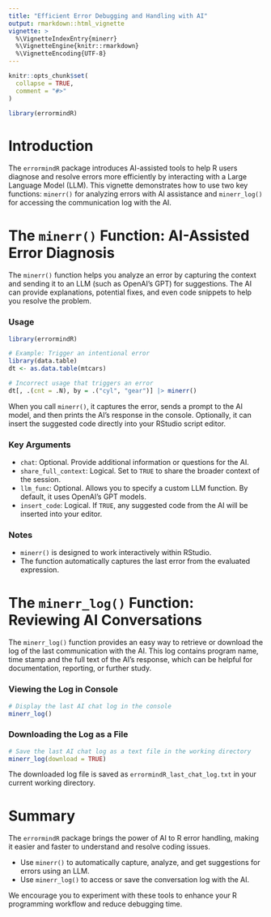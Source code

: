 ```yaml
---
title: "Efficient Error Debugging and Handling with AI"
output: rmarkdown::html_vignette
vignette: >
  %\VignetteIndexEntry{minerr}
  %\VignetteEngine{knitr::rmarkdown}
  %\VignetteEncoding{UTF-8}
---
```


```r
knitr::opts_chunk$set(
  collapse = TRUE,
  comment = "#>"
)
```

```r
library(errormindR)
```

# Introduction

The `errormindR` package introduces AI-assisted tools to help R users diagnose and resolve errors more efficiently by interacting with a Large Language Model (LLM). This vignette demonstrates how to use two key functions: `minerr()` for analyzing errors with AI assistance and `minerr_log()` for accessing the communication log with the AI.

# The `minerr()` Function: AI-Assisted Error Diagnosis

The `minerr()` function helps you analyze an error by capturing the context and sending it to an LLM (such as OpenAI's GPT) for suggestions. The AI can provide explanations, potential fixes, and even code snippets to help you resolve the problem.

### Usage

```r
library(errormindR)

# Example: Trigger an intentional error
library(data.table)
dt <- as.data.table(mtcars)

# Incorrect usage that triggers an error
dt[, .(cnt = .N), by = .("cyl", "gear")] |> minerr()
```

When you call `minerr()`, it captures the error, sends a prompt to the AI model, and then prints the AI's response in the console. Optionally, it can insert the suggested code directly into your RStudio script editor.

### Key Arguments

- `chat`: Optional. Provide additional information or questions for the AI.
- `share_full_context`: Logical. Set to `TRUE` to share the broader context of the session.
- `llm_func`: Optional. Allows you to specify a custom LLM function. By default, it uses OpenAI's GPT models.
- `insert_code`: Logical. If `TRUE`, any suggested code from the AI will be inserted into your editor.

### Notes

- `minerr()` is designed to work interactively within RStudio.
- The function automatically captures the last error from the evaluated expression.

# The `minerr_log()` Function: Reviewing AI Conversations

The `minerr_log()` function provides an easy way to retrieve or download the log of the last communication with the AI. This log contains program name, time stamp and the full text of the AI's response, which can be helpful for documentation, reporting, or further study.

### Viewing the Log in Console

```r
# Display the last AI chat log in the console
minerr_log()
```

### Downloading the Log as a File

```r
# Save the last AI chat log as a text file in the working directory
minerr_log(download = TRUE)
```

The downloaded log file is saved as `errormindR_last_chat_log.txt` in your current working directory.

# Summary

The `errormindR` package brings the power of AI to R error handling, making it easier and faster to understand and resolve coding issues.

- Use `minerr()` to automatically capture, analyze, and get suggestions for errors using an LLM.
- Use `minerr_log()` to access or save the conversation log with the AI.

We encourage you to experiment with these tools to enhance your R programming workflow and reduce debugging time.

